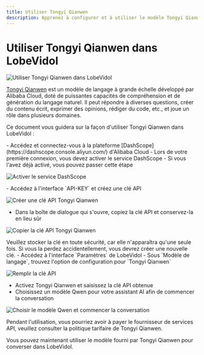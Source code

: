 ```yaml
---
title: Utiliser Tongyi Qianwen
description: Apprenez à configurer et à utiliser le modèle Tongyi Qianwen d\Alibaba Cloud dans LobeVidol, offrant de puissantes capacités de compréhension et de génération du langage naturel.'
---
```


# Utiliser Tongyi Qianwen dans LobeVidol

<img
src="https://oss.vidol.chat/docs/2024/12/83156a545234ce9264a97bb2991cfbbb.png"
alt="Utiliser Tongyi Qianwen dans LobeVidol"
/>

[Tongyi Qianwen](https://tongyi.aliyun.com/) est un modèle de langage à grande échelle développé par Alibaba Cloud, doté de puissantes capacités de compréhension et de génération du langage naturel. Il peut répondre à diverses questions, créer du contenu écrit, exprimer des opinions, rédiger du code, etc., et joue un rôle dans plusieurs domaines.

Ce document vous guidera sur la façon d'utiliser Tongyi Qianwen dans LobeVidol :

<Steps>
  <Step title="Activer le service de modèle DashScope">
    - Accédez et connectez-vous à la plateforme [DashScope](https://dashscope.console.aliyun.com/) d'Alibaba Cloud
    - Lors de votre première connexion, vous devez activer le service DashScope
    - Si vous l'avez déjà activé, vous pouvez passer cette étape

<img
  src="https://oss.vidol.chat/assets/297d1f46136e9fe181e980e1f6cb4019.webp"
  alt="Activer le service DashScope"
/>

  </Step>

  <Step title="Obtenir la clé API DashScope">
    - Accédez à l'interface `API-KEY` et créez une clé API

<img
  src="https://oss.vidol.chat/assets/2bdda9c970582f6ea4dfe30a66fef60d.webp"
  alt="Créer une clé API Tongyi Qianwen"
/>

- Dans la boîte de dialogue qui s'ouvre, copiez la clé API et conservez-la en lieu sûr

<img
  src="https://oss.vidol.chat/assets/8b2e4629c9fa2b75d08b00de30490b59.webp"
  alt="Copier la clé API Tongyi Qianwen"
/>

<Warning>
  Veuillez stocker la clé en toute sécurité, car elle n'apparaîtra qu'une seule fois. Si vous la perdez accidentellement, vous devrez créer une nouvelle clé.
</Warning>

  </Step>

  <Step title="Configurer Tongyi Qianwen dans LobeVidol">
    - Accédez à l'interface `Paramètres` de LobeVidol
    - Sous `Modèle de langage`, trouvez l'option de configuration pour `Tongyi Qianwen`

<img
  src="https://oss.vidol.chat/assets/ac3a3b2102f961ccc5b4d081a056cde3.webp"
  alt="Remplir la clé API"
/>

- Activez Tongyi Qianwen et saisissez la clé API obtenue
- Choisissez un modèle Qwen pour votre assistant AI afin de commencer la conversation

<img
  src="https://oss.vidol.chat/assets/16e02355939ef75e9dc361050f2b7d5b.webp"
  alt="Choisir le modèle Qwen et commencer la conversation"
/>

<Warning>
  Pendant l'utilisation, vous pourriez avoir à payer le fournisseur de services API, veuillez consulter la politique tarifaire de Tongyi Qianwen.
</Warning>

  </Step>
</Steps>

Vous pouvez maintenant utiliser le modèle fourni par Tongyi Qianwen pour converser dans LobeVidol.

